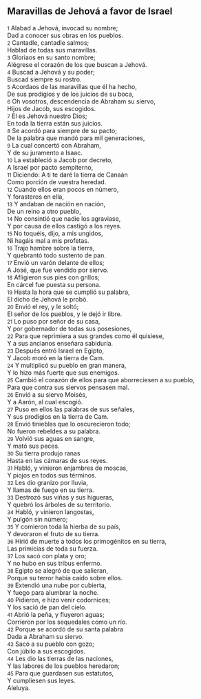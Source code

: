 == Maravillas de Jehová a favor de Israel ==

{{anchor|1}} <small>1</small> Alabad a Jehová, invocad su nombre;<br>
Dad a conocer sus obras en los pueblos.<br>
{{anchor|2}} <small>2</small> Cantadle, cantadle salmos;<br>
Hablad de todas sus maravillas.<br>
{{anchor|3}} <small>3</small> Gloriaos en su santo nombre;<br>
Alégrese el corazón de los que buscan a Jehová.<br>
{{anchor|4}} <small>4</small> Buscad a Jehová y su poder;<br>
Buscad siempre su rostro.<br>
{{anchor|5}} <small>5</small> Acordaos de las maravillas que él ha hecho,<br>
De sus prodigios y de los juicios de su boca,<br>
{{anchor|6}} <small>6</small> Oh vosotros, descendencia de Abraham su siervo,<br>
Hijos de Jacob, sus escogidos.<br>
{{anchor|7}} <small>7</small> El es Jehová nuestro Dios;<br>
En toda la tierra están sus juicios.<br>
{{anchor|8}} <small>8</small> Se acordó para siempre de su pacto;<br>
De la palabra que mandó para mil generaciones,<br>
{{anchor|9}} <small>9</small> La cual concertó con Abraham,<br>
Y de su juramento a Isaac.<br>
{{anchor|10}} <small>10</small> La estableció a Jacob por decreto,<br>
A Israel por pacto sempiterno,<br>
{{anchor|11}} <small>11</small> Diciendo: A ti te daré la tierra de Canaán<br>
Como porción de vuestra heredad.<br>
{{anchor|12}} <small>12</small> Cuando ellos eran pocos en número,<br>
Y forasteros en ella,<br>
{{anchor|13}} <small>13</small> Y andaban de nación en nación,<br>
De un reino a otro pueblo,<br>
{{anchor|14}} <small>14</small> No consintió que nadie los agraviase,<br>
Y por causa de ellos castigó a los reyes.<br>
{{anchor|15}} <small>15</small> No toquéis, dijo, a mis ungidos,<br>
Ni hagáis mal a mis profetas.<br>
{{anchor|16}} <small>16</small> Trajo hambre sobre la tierra,<br>
Y quebrantó todo sustento de pan.<br>
{{anchor|17}} <small>17</small> Envió un varón delante de ellos;<br>
A José, que fue vendido por siervo.<br>
{{anchor|18}} <small>18</small> Afligieron sus pies con grillos;<br>
En cárcel fue puesta su persona.<br>
{{anchor|19}} <small>19</small> Hasta la hora que se cumplió su palabra,<br>
El dicho de Jehová le probó.<br>
{{anchor|20}} <small>20</small> Envió el rey, y le soltó;<br>
El señor de los pueblos, y le dejó ir libre.<br>
{{anchor|21}} <small>21</small> Lo puso por señor de su casa,<br>
Y por gobernador de todas sus posesiones,<br>
{{anchor|22}} <small>22</small> Para que reprimiera a sus grandes como él quisiese,<br>
Y a sus ancianos enseñara sabiduría.<br>
{{anchor|23}} <small>23</small> Después entró Israel en Egipto,<br>
Y Jacob moró en la tierra de Cam.<br>
{{anchor|24}} <small>24</small> Y multiplicó su pueblo en gran manera,<br>
Y lo hizo más fuerte que sus enemigos.<br>
{{anchor|25}} <small>25</small> Cambió el corazón de ellos para que aborreciesen a su pueblo,<br>
Para que contra sus siervos pensasen mal.<br>
{{anchor|26}} <small>26</small> Envió a su siervo Moisés,<br>
Y a Aarón, al cual escogió.<br>
{{anchor|27}} <small>27</small> Puso en ellos las palabras de sus señales,<br>
Y sus prodigios en la tierra de Cam.<br>
{{anchor|28}} <small>28</small> Envió tinieblas que lo oscurecieron todo;<br>
No fueron rebeldes a su palabra.<br>
{{anchor|29}} <small>29</small> Volvió sus aguas en sangre,<br>
Y mató sus peces.<br>
{{anchor|30}} <small>30</small> Su tierra produjo ranas<br>
Hasta en las cámaras de sus reyes.<br>
{{anchor|31}} <small>31</small> Habló, y vinieron enjambres de moscas,<br>
Y piojos en todos sus términos.<br>
{{anchor|32}} <small>32</small> Les dio granizo por lluvia,<br>
Y llamas de fuego en su tierra.<br>
{{anchor|33}} <small>33</small> Destrozó sus viñas y sus higueras,<br>
Y quebró los árboles de su territorio.<br>
{{anchor|34}} <small>34</small> Habló, y vinieron langostas,<br>
Y pulgón sin número;<br>
{{anchor|35}} <small>35</small> Y comieron toda la hierba de su país,<br>
Y devoraron el fruto de su tierra.<br>
{{anchor|36}} <small>36</small> Hirió de muerte a todos los primogénitos en su tierra,<br>
Las primicias de toda su fuerza.<br>
{{anchor|37}} <small>37</small> Los sacó con plata y oro;<br>
Y no hubo en sus tribus enfermo.<br>
{{anchor|38}} <small>38</small> Egipto se alegró de que salieran,<br>
Porque su terror había caído sobre ellos.<br>
{{anchor|39}} <small>39</small> Extendió una nube por cubierta,<br>
Y fuego para alumbrar la noche.<br>
{{anchor|40}} <small>40</small> Pidieron, e hizo venir codornices;<br>
Y los sació de pan del cielo.<br>
{{anchor|41}} <small>41</small> Abrió la peña, y fluyeron aguas;<br>
Corrieron por los sequedales como un río.<br>
{{anchor|42}} <small>42</small> Porque se acordó de su santa palabra<br>
Dada a Abraham su siervo.<br>
{{anchor|43}} <small>43</small> Sacó a su pueblo con gozo;<br>
Con júbilo a sus escogidos.<br>
{{anchor|44}} <small>44</small> Les dio las tierras de las naciones,<br>
Y las labores de los pueblos heredaron;<br>
{{anchor|45}} <small>45</small> Para que guardasen sus estatutos,<br>
Y cumpliesen sus leyes.<br>
Aleluya.<br>
